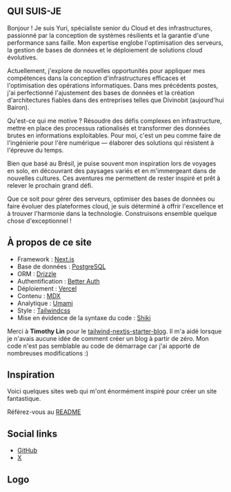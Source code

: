 ---
---

## QUI SUIS-JE

Bonjour ! Je suis Yuri, spécialiste senior du Cloud et des infrastructures, passionné par la conception de systèmes résilients et la garantie d'une performance sans faille. Mon expertise englobe l'optimisation des serveurs, la gestion de bases de données et le déploiement de solutions cloud évolutives.

Actuellement, j'explore de nouvelles opportunités pour appliquer mes compétences dans la conception d'infrastructures efficaces et l'optimisation des opérations informatiques. Dans mes précédents postes, j'ai perfectionné l'ajustement des bases de données et la création d'architectures fiables dans des entreprises telles que Divinobit (aujourd'hui Bairon).

Qu'est-ce qui me motive ? Résoudre des défis complexes en infrastructure, mettre en place des processus rationalisés et transformer des données brutes en informations exploitables. Pour moi, c'est un peu comme faire de l'ingénierie pour l'ère numérique — élaborer des solutions qui résistent à l'épreuve du temps.

Bien que basé au Brésil, je puise souvent mon inspiration lors de voyages en solo, en découvrant des paysages variés et en m'immergeant dans de nouvelles cultures. Ces aventures me permettent de rester inspiré et prêt à relever le prochain grand défi.

Que ce soit pour gérer des serveurs, optimiser des bases de données ou faire évoluer des plateformes cloud, je suis déterminé à offrir l'excellence et à trouver l'harmonie dans la technologie. Construisons ensemble quelque chose d'exceptionnel !

## À propos de ce site

- Framework : [Next.js](https://nextjs.org/)
- Base de données : [PostgreSQL](https://www.postgresql.org/)
- ORM : [Drizzle](https://orm.drizzle.team/)
- Authentification : [Better Auth](https://www.better-auth.com/)
- Déploiement : [Vercel](https://vercel.com)
- Contenu : [MDX](https://mdxjs.com/)
- Analytique : [Umami](https://github.com/umami-software/umami)
- Style : [Tailwindcss](https://tailwindcss.com)
- Mise en évidence de la syntaxe du code : [Shiki](https://github.com/shikijs/shiki)

Merci à **Timothy Lin** pour le [tailwind-nextjs-starter-blog](https://github.com/timlrx/tailwind-nextjs-starter-blog). Il m'a aidé lorsque je n'avais aucune idée de comment créer un blog à partir de zéro. Mon code n'est pas semblable au code de démarrage car j'ai apporté de nombreuses modifications :)

## Inspiration

Voici quelques sites web qui m'ont énormément inspiré pour créer un site fantastique.

Référez-vous au [README](https://github.com/isyuricunha/website/blob/main/CREDITS.md)

## Social links

- [GitHub](https://github.com/isyuricunha)
- [X](https://x.com/isyuricunha)

## Logo

<Logo />
